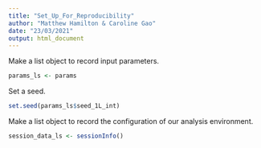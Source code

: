 ```yaml
---
title: "Set_Up_For_Reproducibility"
author: "Matthew Hamilton & Caroline Gao"
date: "23/03/2021"
output: html_document
---
```


Make a list object to record input parameters.

```r
params_ls <- params
```

Set a seed.

```r
set.seed(params_ls$seed_1L_int)
```

Make a list object to record the configuration of our analysis environment.

```r
session_data_ls <- sessionInfo()
```
